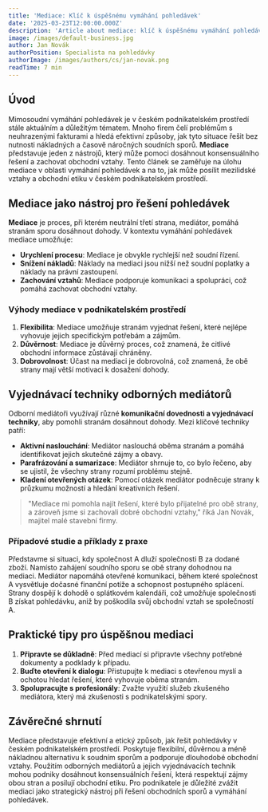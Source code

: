 ```yaml
---
title: 'Mediace: Klíč k úspěšnému vymáhání pohledávek'
date: '2025-03-23T12:00:00.000Z'
description: 'Article about mediace: klíč k úspěšnému vymáhání pohledávek'
image: /images/default-business.jpg
author: Jan Novák
authorPosition: Specialista na pohledávky
authorImage: /images/authors/cs/jan-novak.png
readTime: 7 min
---
```

## Úvod

Mimosoudní vymáhání pohledávek je v českém podnikatelském prostředí stále aktuálním a důležitým tématem. Mnoho firem čelí problémům s neuhrazenými fakturami a hledá efektivní způsoby, jak tyto situace řešit bez nutnosti nákladných a časově náročných soudních sporů. **Mediace** představuje jeden z nástrojů, který může pomoci dosáhnout konsensuálního řešení a zachovat obchodní vztahy. Tento článek se zaměřuje na úlohu mediace v oblasti vymáhání pohledávek a na to, jak může posílit mezilidské vztahy a obchodní etiku v českém podnikatelském prostředí.

## Mediace jako nástroj pro řešení pohledávek

**Mediace** je proces, při kterém neutrální třetí strana, mediátor, pomáhá stranám sporu dosáhnout dohody. V kontextu vymáhání pohledávek mediace umožňuje:

- **Urychlení procesu**: Mediace je obvykle rychlejší než soudní řízení.
- **Snížení nákladů**: Náklady na mediaci jsou nižší než soudní poplatky a náklady na právní zastoupení.
- **Zachování vztahů**: Mediace podporuje komunikaci a spolupráci, což pomáhá zachovat obchodní vztahy.

### Výhody mediace v podnikatelském prostředí

1. **Flexibilita**: Mediace umožňuje stranám vyjednat řešení, které nejlépe vyhovuje jejich specifickým potřebám a zájmům.
2. **Důvěrnost**: Mediace je důvěrný proces, což znamená, že citlivé obchodní informace zůstávají chráněny.
3. **Dobrovolnost**: Účast na mediaci je dobrovolná, což znamená, že obě strany mají větší motivaci k dosažení dohody.

## Vyjednávací techniky odborných mediátorů

Odborní mediátoři využívají různé **komunikační dovednosti a vyjednávací techniky**, aby pomohli stranám dosáhnout dohody. Mezi klíčové techniky patří:

- **Aktivní naslouchání**: Mediátor naslouchá oběma stranám a pomáhá identifikovat jejich skutečné zájmy a obavy.
- **Parafrázování a sumarizace**: Mediátor shrnuje to, co bylo řečeno, aby se ujistil, že všechny strany rozumí problému stejně.
- **Kladení otevřených otázek**: Pomocí otázek mediátor podněcuje strany k průzkumu možností a hledání kreativních řešení.

> "Mediace mi pomohla najít řešení, které bylo přijatelné pro obě strany, a zároveň jsme si zachovali dobré obchodní vztahy," říká Jan Novák, majitel malé stavební firmy.

### Případové studie a příklady z praxe

Představme si situaci, kdy společnost A dluží společnosti B za dodané zboží. Namísto zahájení soudního sporu se obě strany dohodnou na mediaci. Mediátor napomáhá otevřené komunikaci, během které společnost A vysvětluje dočasné finanční potíže a schopnost postupného splácení. Strany dospějí k dohodě o splátkovém kalendáři, což umožňuje společnosti B získat pohledávku, aniž by poškodila svůj obchodní vztah se společností A.

## Praktické tipy pro úspěšnou mediaci

1. **Připravte se důkladně**: Před mediací si připravte všechny potřebné dokumenty a podklady k případu.
2. **Buďte otevření k dialogu**: Přistupujte k mediaci s otevřenou myslí a ochotou hledat řešení, které vyhovuje oběma stranám.
3. **Spolupracujte s profesionály**: Zvažte využití služeb zkušeného mediátora, který má zkušenosti s podnikatelskými spory.

## Závěrečné shrnutí

Mediace představuje efektivní a etický způsob, jak řešit pohledávky v českém podnikatelském prostředí. Poskytuje flexibilní, důvěrnou a méně nákladnou alternativu k soudním sporům a podporuje dlouhodobé obchodní vztahy. Použitím odborných mediátorů a jejich vyjednávacích technik mohou podniky dosáhnout konsensuálních řešení, která respektují zájmy obou stran a posilují obchodní etiku. Pro podnikatele je důležité zvážit mediaci jako strategický nástroj při řešení obchodních sporů a vymáhání pohledávek.
